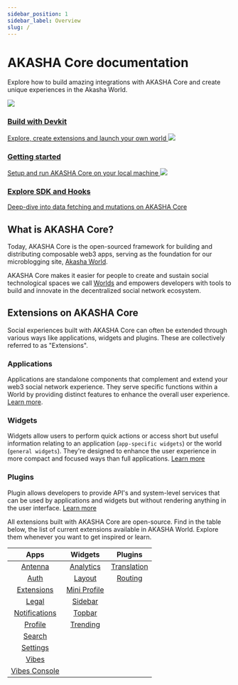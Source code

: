 ```yaml
---
sidebar_position: 1
sidebar_label: Overview
slug: /
---
```


# AKASHA Core documentation

Explore how to build amazing integrations with AKASHA Core and create unique experiences in the Akasha World.

<div style={{ display: "flex", justifyContent: "space-between" }}>
  <a className="card clickable-card" href="/devkit">
    <img src="/img/build-with-devkit.webp"></img>
    <h3 style={{ margin: "0.5rem 0rem 0.35rem" }}>Build with Devkit</h3>
    <span style={{ margin: "0rem" }}>
      Explore, create extensions and launch your own world
    </span>
  </a>
  <a className="card clickable-card" href="/setup">
    <img src="/img/getting-started.webp"></img>
    <h3 style={{ margin: "0.5rem 0rem 0.35rem" }}>Getting started</h3>
    <span style={{ margin: "0rem" }}>
      Setup and run AKASHA Core on your local machine
    </span>
  </a>
  <a className="card clickable-card" href="/data-fetching-and-mutations">
    <img src="/img/explore-sdk-hooks.webp"></img>
    <h3 style={{ margin: "0.5rem 0rem 0.35rem" }}>Explore SDK and Hooks</h3>
    <span style={{ margin: "0rem" }}>
      Deep-dive into data fetching and mutations on AKASHA Core
    </span>
  </a>
</div>

## What is AKASHA Core?

Today, AKASHA Core is the open-sourced framework for building and distributing composable web3 apps, serving as the foundation for our microblogging site, [Akasha World](https://next.akasha-world-framework.pages.dev/).

AKASHA Core makes it easier for people to create and sustain social technological spaces we call [Worlds](https://blog.akasha.org/what-is-akasha-reloaded-what-is-ethereum-world/) and empowers developers with tools to build and innovate in the decentralized social network ecosystem.

## Extensions on AKASHA Core

Social experiences built with AKASHA Core can often be extended through various ways like applications, widgets and plugins. These are collectively referred to as "Extensions".

### Applications

Applications are standalone components that complement and extend your web3 social network experience.
They serve specific functions within a World by providing distinct features to enhance the overall user experience. [Learn more](./extensions/applications.md).

### Widgets

Widgets allow users to perform quick actions or access short but useful information relating to an application (`app-specific widgets`) or the world (`general widgets`).
They're designed to enhance the user experience in more compact and focused ways than full applications. [Learn more](./extensions/widgets.md)

### Plugins

Plugin allows developers to provide API's and system-level services that can be used by applications and widgets but without rendering anything in the user interface. [Learn more](./extensions/plugins.md)


All extensions built with AKASHA Core are open-source. Find in the table below, the list of current extensions available in AKASHA World. Explore them whenever you want to get inspired or learn.

|                                               Apps                                                |                                              Widgets                                               |                                                   Plugins                                                   |
| :-----------------------------------------------------------------------------------------------: | :------------------------------------------------------------------------------------------------: | :---------------------------------------------------------------------------------------------------------: |
|       [Antenna](https://github.com/AKASHAorg/akasha-core/tree/next/extensions/apps/antenna)       |    [Analytics](https://github.com/AKASHAorg/akasha-core/tree/next/extensions/widgets/analytics)    | [Translation](https://github.com/AKASHAorg/akasha-core/tree/next/extensions/widgets/layout/src/translation) |
|        [Auth](https://github.com/AKASHAorg/akasha-core/tree/next/extensions/apps/auth-app)        |       [Layout](https://github.com/AKASHAorg/akasha-core/tree/next/extensions/widgets/layout)       | [Routing](https://github.com/AKASHAorg/akasha-core/blob/next/libs/app-loader/src/plugins/routing-plugin.ts) |
|    [Extensions](https://github.com/AKASHAorg/akasha-core/tree/next/extensions/apps/extensions)    | [Mini Profile](https://github.com/AKASHAorg/akasha-core/tree/next/extensions/widgets/mini-profile) |                                                                                                             |
|         [Legal](https://github.com/AKASHAorg/akasha-core/tree/next/extensions/apps/legal)         |      [Sidebar](https://github.com/AKASHAorg/akasha-core/tree/next/extensions/widgets/sidebar)      |                                                                                                             |
| [Notifications](https://github.com/AKASHAorg/akasha-core/tree/next/extensions/apps/notifications) |      [Topbar](https://github.com/AKASHAorg/akasha-core/tree/next/extensions/widgets/top-bar)       |                                                                                                             |
|       [Profile](https://github.com/AKASHAorg/akasha-core/tree/next/extensions/apps/profile)       |     [Trending](https://github.com/AKASHAorg/akasha-core/tree/next/extensions/widgets/trending)     |                                                                                                             |
|        [Search](https://github.com/AKASHAorg/akasha-core/tree/next/extensions/apps/search)        |                                                                                                    |                                                                                                             |
|      [Settings](https://github.com/AKASHAorg/akasha-core/tree/next/extensions/apps/settings)      |                                                                                                    |                                                                                                             |
|         [Vibes](https://github.com/AKASHAorg/akasha-core/tree/next/extensions/apps/vibes)         |                                                                                                    |                                                                                                             |
| [Vibes Console](https://github.com/AKASHAorg/akasha-core/tree/next/extensions/apps/vibes-console) |                                                                                                    |                                                                                                             |
